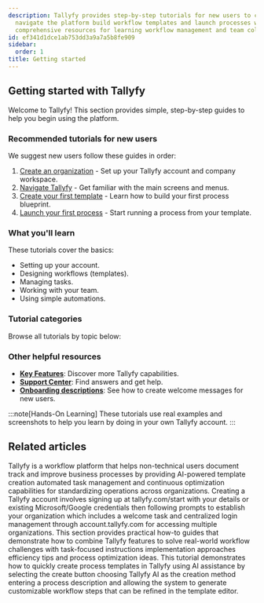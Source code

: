 ```yaml
---
description: Tallyfy provides step-by-step tutorials for new users to create accounts
  navigate the platform build workflow templates and launch processes while offering
  comprehensive resources for learning workflow management and team collaboration.
id: ef341d1dce1ab753dd3a9a7a5b8fe909
sidebar:
  order: 1
title: Getting started
---
```


## Getting started with Tallyfy

Welcome to Tallyfy! This section provides simple, step-by-step guides to help you begin using the platform.

### Recommended tutorials for new users

We suggest new users follow these guides in order:

1.  [Create an organization](/products/pro/tutorials/how-can-i-create-a-new-tallyfy-account/) - Set up your Tallyfy account and company workspace.
2.  [Navigate Tallyfy](/products/pro/tutorials/navigate-tallyfy/) - Get familiar with the main screens and menus.
3.  [Create your first template](/products/pro/tutorials/your-first-template/) - Learn how to build your first process blueprint.
4.  [Launch your first process](/products/pro/tutorials/your-first-process/) - Start running a process from your template.

### What you'll learn

These tutorials cover the basics:

*   Setting up your account.
*   Designing workflows (templates).
*   Managing tasks.
*   Working with your team.
*   Using simple automations.

### Tutorial categories

Browse all tutorials by topic below:


<PageTree />

### Other helpful resources

*   **[Key Features](/products/pro/tutorials/features/)**: Discover more Tallyfy capabilities.
*   **[Support Center](/products/pro/miscellaneous/support/)**: Find answers and get help.
*   **[Onboarding descriptions](/products/pro/tutorials/how-to-create-a-custom-onboarding-description/)**: See how to create welcome messages for new users.

:::note[Hands-On Learning]
These tutorials use real examples and screenshots to help you learn by doing in your own Tallyfy account.
:::


## Related articles
<CardGrid>
<LinkTitleCard header="<b>Introduction</b>" href="/products/pro/" > Tallyfy is a workflow platform that helps non-technical users document track and improve business processes by providing AI-powered template creation automated task management and continuous optimization capabilities for standardizing operations across organizations. </LinkTitleCard>
<LinkTitleCard header="<b>Tutorials > Create an organization</b>" href="/products/pro/tutorials/how-can-i-create-a-new-tallyfy-account/" > Creating a Tallyfy account involves signing up at tallyfy.com/start with your details or existing Microsoft/Google credentials then following prompts to establish your organization which includes a welcome task and centralized login management through account.tallyfy.com for accessing multiple organizations. </LinkTitleCard>
<LinkTitleCard header="<b>Tutorials > How-to guides</b>" href="/products/pro/tutorials/how-to/" > This section provides practical how-to guides that demonstrate how to combine Tallyfy features to solve real-world workflow challenges with task-focused instructions implementation approaches efficiency tips and process optimization ideas. </LinkTitleCard>
<LinkTitleCard header="<b>Tutorials > Create your first template</b>" href="/products/pro/tutorials/your-first-template/" > This tutorial demonstrates how to quickly create process templates in Tallyfy using AI assistance by selecting the create button choosing Tallyfy AI as the creation method entering a process description and allowing the system to generate customizable workflow steps that can be refined in the template editor. </LinkTitleCard>
</CardGrid>